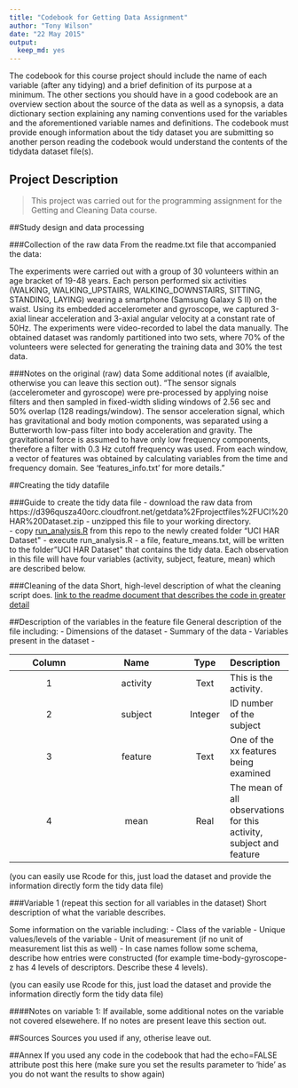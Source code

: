 ```yaml
---
title: "Codebook for Getting Data Assignment"
author: "Tony Wilson"
date: "22 May 2015"
output:
  keep_md: yes
---
```

The codebook for this course project should include the name of each variable (after any tidying) and a brief definition of its purpose at a minimum. The other sections you should have in a good codebook are an overview section about the source of the data as well as a synopsis, a data dictionary section explaining any naming conventions used for the variables and the aforementioned variable names and definitions. The codebook must provide enough information about the tidy dataset you are submitting so another person reading the codebook would understand the contents of the tidydata dataset file(s). 

## Project Description
> This project was carried out for the programming assignment for the Getting and Cleaning Data course.  

##Study design and data processing

###Collection of the raw data
From the readme.txt file that accompanied the data:

The experiments were carried out with a group of 30 volunteers within an age bracket of 19-48 years. Each person performed six activities (WALKING, WALKING_UPSTAIRS, WALKING_DOWNSTAIRS, SITTING, STANDING, LAYING) wearing a smartphone (Samsung Galaxy S II) on the waist. Using its embedded accelerometer and gyroscope, we captured 3-axial linear acceleration and 3-axial angular velocity at a constant rate of 50Hz. The experiments were video-recorded to label the data manually. The obtained dataset was randomly partitioned into two sets, where 70% of the volunteers were selected for generating the training data and 30% the test data. 

###Notes on the original (raw) data 
Some additional notes (if avaialble, otherwise you can leave this section out).
"The sensor signals (accelerometer and gyroscope) were pre-processed by applying noise filters and then sampled in fixed-width sliding windows of 2.56 sec and 50% overlap (128 readings/window). The sensor acceleration signal, which has gravitational and body motion components, was separated using a Butterworth low-pass filter into body acceleration and gravity. The gravitational force is assumed to have only low frequency components, therefore a filter with 0.3 Hz cutoff frequency was used. From each window, a vector of features was obtained by calculating variables from the time and frequency domain. See 'features_info.txt' for more details."

##Creating the tidy datafile

###Guide to create the tidy data file
- download the raw data from https://d396qusza40orc.cloudfront.net/getdata%2Fprojectfiles%2FUCI%20HAR%20Dataset.zip
- unzipped this file to your working directory.  
- copy [run_analysis.R]() from this repo to the newly created folder "UCI HAR Dataset\"
- execute run_analysis.R
- a file, feature_means.txt, will be written to the folder "UCI HAR Dataset\" that contains the tidy data.  Each observation in this file will have four variables (activity, subject, feature, mean) which are described below.

###Cleaning of the data
Short, high-level description of what the cleaning script does. [link to the readme document that describes the code in greater detail]()

##Description of the variables in the feature file
General description of the file including:
 - Dimensions of the dataset
 - Summary of the data
 - Variables present in the dataset
 - 

|Column  | Name  | Type | Description |
| :------------: |:---------------:| :-----:| :-----|
| 1 | activity | Text | This is the activity.  
| 2 | subject |   Integer | ID number of the subject |
| 3 | feature | Text | One of the xx features being examined |
| 4 | mean | Real | The mean of all observations for this activity, subject and feature |


(you can easily use Rcode for this, just load the dataset and provide the information directly form the tidy data file)

###Variable 1 (repeat this section for all variables in the dataset)
Short description of what the variable describes.

Some information on the variable including:
 - Class of the variable
 - Unique values/levels of the variable
 - Unit of measurement (if no unit of measurement list this as well)
 - In case names follow some schema, describe how entries were constructed (for example time-body-gyroscope-z has 4 levels of descriptors. Describe these 4 levels). 

(you can easily use Rcode for this, just load the dataset and provide the information directly form the tidy data file)

####Notes on variable 1:
If available, some additional notes on the variable not covered elsewehere. If no notes are present leave this section out.

##Sources
Sources you used if any, otherise leave out.

##Annex
If you used any code in the codebook that had the echo=FALSE attribute post this here (make sure you set the results parameter to 'hide' as you do not want the results to show again)
